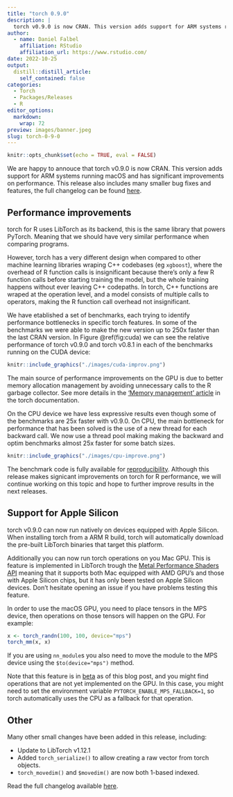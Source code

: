 ```yaml
---
title: "torch 0.9.0"
description: |
  torch v0.9.0 is now CRAN. This version adds support for ARM systems running macOS and has significant improvements on performance.
author:
  - name: Daniel Falbel
    affiliation: RStudio
    affiliation_url: https://www.rstudio.com/
date: 2022-10-25
output:
  distill::distill_article:
    self_contained: false
categories:
  - Torch
  - Packages/Releases
  - R
editor_options: 
  markdown: 
    wrap: 72
preview: images/banner.jpeg
slug: torch-0-9-0
---
```


```r
knitr::opts_chunk$set(echo = TRUE, eval = FALSE)
```

We are happy to annouce that torch v0.9.0 is now CRAN. This version adds support for ARM systems running macOS and has significant improvements on performance. This release also includes many smaller bug fixes and features, the full changelog can be found [here](https://torch.mlverse.org/docs/news/index.html#torch-080).

## Performance improvements

torch for R uses LibTorch as its backend, this is the same library that powers PyTorch. Meaning that we should have very similar performance when
comparing programs. 

However, torch has a very different design when compared to other machine learning libraries wraping C++ codebases (eg `xgboost`), where the overhead of R function calls is insignificant because there's only a few R function calls before starting training the model, but the whole training happens without ever leaving C++ codepaths. In torch, C++ functions are wraped at the operation level, and a model consists of multiple calls to operators, making the R function call overhead not insignificant.

We have etablished a set of benchmarks, each trying to identify performance bottlenecks in specific torch features. In some of the benchmarks we were able to make the new version up to 250x faster than the last CRAN version. In Figure \@ref(fig:cuda) we can see the relative performance of torch v0.9.0 and torch v0.8.1 in each of the benchmarks running on the CUDA device:

```r
knitr::include_graphics("./images/cuda-improv.png")
```

The main source of performance improvements on the GPU is due to better memory allocation
management by avoiding unnecessary calls to the R garbage collector. See more details in
the ['Memory management' article](https://torch.mlverse.org/docs/articles/memory-management.html) in the torch documentation.

On the CPU device we have less expressive results even though some of the benchmarks 
are 25x faster with v0.9.0. On CPU, the main bottleneck for performance that has been
solved is the use of a new thread for each backward call. We now use a thread pool making making the backward and optim benchmarks almost 25x faster for some batch sizes.

```r
knitr::include_graphics("./images/cpu-improve.png")
```

The benchmark code is fully available for [reproducibility](https://github.com/mlverse/bench-torch). Although this release makes
signicant improvements on torch for R performance, we will continue working on this topic and hope to further improve results in the next releases. 

## Support for Apple Silicon

torch v0.9.0 can now run natively on devices equipped with Apple Silicon. When
installing torch from a ARM R build, torch will automatically download the pre-built
LibTorch binaries that target this platform. 

Additionally you can now run torch operations on you Mac GPU. This is feature is
implemented in LibTorch trough the [Metal Performance Shaders API](https://developer.apple.com/documentation/metalperformanceshaders) meaning that it
supports both Mac equipped with AMD GPU's and those with Apple Silicon chips, but it
has only been tested on Apple Silicon devices. Don't hesitate opening an issue if you
have problems testing this feature.

In order to use the macOS GPU, you need to place tensors in the MPS device, then
operations on those tensors will happen on the GPU. For example:

```r
x <- torch_randn(100, 100, device="mps")
torch_mm(x, x)
```

If you are using `nn_module`s you also need to move the module to the MPS device
using the `$to(device="mps")` method.

Note that this feature is in [beta](https://pytorch.org/blog/introducing-accelerated-pytorch-training-on-mac/) as
of this blog post, and you might find operations that are not yet implemented on the
GPU. In this case, you might need to set the environment variable `PYTORCH_ENABLE_MPS_FALLBACK=1`, so torch automatically uses the CPU as a fallback for
that operation.

## Other

Many other small changes have been added in this release, including:

- Update to LibTorch v1.12.1
- Added `torch_serialize()` to allow creating a raw vector from torch objects.
- `torch_movedim()` and `$movedim()` are now both 1-based indexed.

Read the full changelog available [here](https://torch.mlverse.org/docs/news/index.html).
